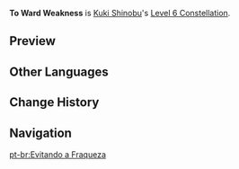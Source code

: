 {{Constellation Infobox
|image       = Constellation To Ward Weakness.png
|description = When Kuki Shinobu takes lethal DMG, this instance of DMG will not take her down. This effect will automatically trigger when her [[HP]] reaches 1 and will trigger once every 60s.<br />When Shinobu's HP drops below 25%, she will gain 150 [[Elemental Mastery]] for 15s. This effect will trigger once every 60s.
|level       = 6
|character   = Kuki Shinobu
|utility1    = Elemental Mastery
|utility2    = Triggers on Character Death
}}
'''To Ward Weakness''' is [[Kuki Shinobu]]'s [[Level 6 Constellation]].

==Preview==
{{Preview
|file1    = To Ward Weakness Preview
}}

==Other Languages==
{{Other Languages
|en      = To Ward Weakness
|zhs     = 割舍软弱之心
|zhs_rm  = Gēshě Ruǎnruò zhī Xīn
|zht     = 割捨軟弱之心
|zht_rm  = Gēshě Ruǎnruò zhī Xīn
|zh_tl   = Forsake Mind of Weakness
|ja      = 捨て去りし軟弱な心
|ja_rm   = Sutesarishi Nanjaku na Kokoro
|ja_tl   = Abandoned Mind of Weakness
|ko      = 나약을 떨쳐내는 마음
|ko_rm   = Nayak-eul Tteolchyeonaeneun Maeum
|ko_tl   = Weakness Shaking off Mind
|es      = Reniego de la debilidad
|es_tl   = 
|fr      = Pour parer à la faiblesse
|fr_tl   = To Counter Weakness
|ru      = Отказ от слабости
|ru_tl   = 
|th      = To Ward Weakness
|vi      = Từ Bỏ Nhu Nhược
|vi_tl   = 
|de      = Verzicht auf Weichheit
|de_tl   = Sacrifice of Softness
|id      = To Ward Weakness
|pt      = Evitando a Fraqueza
|pt_tl   = 
}}

==Change History==
{{Change History|2.7}}

==Navigation==
{{Talent Navbox|Kuki Shinobu}}
[[pt-br:Evitando a Fraqueza]]